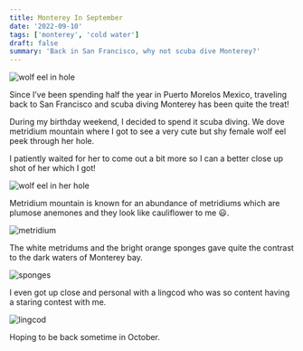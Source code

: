 ```yaml
---
title: Monterey In September
date: '2022-09-10'
tags: ['monterey', 'cold water']
draft: false
summary: 'Back in San Francisco, why not scuba dive Monterey?'
---
```


<Image
  src="/static/images/monterey-091022/wolfeel_hole.jpg"
  width={800}
  height={840}
  alt="wolf eel in hole"
/>

Since I’ve been spending half the year in Puerto Morelos Mexico, traveling back to San Francisco and scuba diving Monterey has been quite the treat!

During my birthday weekend, I decided to spend it scuba diving. We dove metridium mountain where I got to see a very cute but shy female wolf eel peek through her hole.

I patiently waited for her to come out a bit more so I can a better close up shot of her which I got!

<Image
  src="/static/images/monterey-091022/wolfeel_hole2.jpg"
  width={800}
  height={473}
  alt="wolf eel in her hole"
/>

Metridium mountain is known for an abundance of metridiums which are plumose anemones and they look like cauliflower to me 😃.

<Image
  src="/static/images/monterey-091022/metridium.jpg"
  width={800}
  height={473}
  alt="metridium"
/>

The white metridums and the bright orange sponges gave quite the contrast to the dark waters of Monterey bay.

<Image src="/static/images/monterey-091022/sponges.jpg" width={800} height={600} alt="sponges" />

I even got up close and personal with a lingcod who was so content having a staring contest with me.

<Image src="/static/images/monterey-091022/lingcod.jpg" width={800} height={1060} alt="lingcod" />

Hoping to be back sometime in October.
